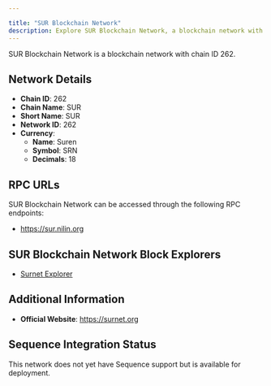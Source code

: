 ```yaml
---

title: "SUR Blockchain Network"
description: Explore SUR Blockchain Network, a blockchain network with chain ID 262. Learn about its native currency, Suren, and how to interact with the network.
---
```




SUR Blockchain Network is a blockchain network with chain ID 262.

## Network Details

- **Chain ID**: 262
- **Chain Name**: SUR
- **Short Name**: SUR
- **Network ID**: 262
- **Currency**: 
  - **Name**: Suren
  - **Symbol**: SRN
  - **Decimals**: 18

## RPC URLs

SUR Blockchain Network can be accessed through the following RPC endpoints:

- https://sur.nilin.org

## SUR Blockchain Network Block Explorers

- [Surnet Explorer](https://explorer.surnet.org)

## Additional Information

- **Official Website**: https://surnet.org

## Sequence Integration Status

This network does not yet have Sequence support but is available for deployment.
